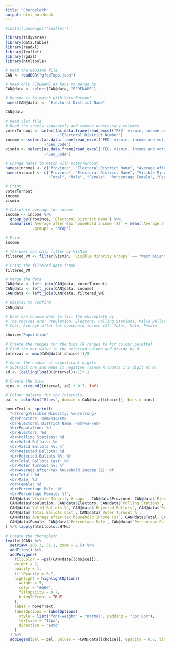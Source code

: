 ```yaml
---
title: "Choropleth"
output: html_notebook
---
```


```r
#install.packages("leaflet")
```

```r
library(tidyverse)
library(data.table)
library(readxl)
library(leaflet)
library(rgdal)
library(htmltools)
```

```r
# Read the GeoJson file
CAN <- readOGR("gfedTopo.json")

# Keep only FEDENAME as keys to merge by
CAN@data <- select(CAN@data, "FEDENAME")

# Rename it to match with VoterTurnout
names(CAN@data) <- "Electoral District Name"

CAN@data
```

```r
# Read xlsx file
# Read the sheets separately and remove unnecessary columns
voterTurnout <- select(as.data.frame(read_excel("FED- vismin, income and voting data.xlsx", sheet = 1)),
                       -"Electoral District Number")
income <- select(as.data.frame(read_excel("FED- vismin, income and voting data.xlsx", sheet = 2)),
                 -"Geo_Code")
vismin <- select(as.data.frame(read_excel("FED- vismin, income and voting data.xlsx", sheet = 4)),
                 -"Geo_Code")

# Change names to match with voterTurnout
names(income) <- c("Province", "Electoral District Name", "Average after-tax household income ($)")
names(vismin) <- c("Province", "Electoral District Name", "Visible Minority Groups",
                   "Total", "Male", "Female", "Percentage Female", "Percentage Male")

# Print
voterTurnout
income
vismin
```

```r
# Calculate average for income
income <- income %>%
  group_by(Province, `Electoral District Name`) %>%
  summarise(`Average after-tax household income ($)` = mean(`Average after-tax household income ($)`),
            .groups = 'drop')

# Print
income
```

```r
# The user can only filter by VisMin
filtered_VM <- filter(vismin, `Visible Minority Groups` == "West Asian")

# Print the filtered data frame
filtered_VM
```

```r
# Merge the data
CAN@data <- left_join(CAN@data, voterTurnout)
CAN@data <- left_join(CAN@data, income)
CAN@data <- left_join(CAN@data, filtered_VM)

# Display to confirm
CAN@data
```

```r
# User can choose what to fill the choropleth by
# The choices are: Population, Electors, Polling Stations, Valid Ballots, Rejected Ballots, Total Ballots
# Cast, Average after-tax household income ($), Total, Male, Female

choice="Population"
```

```r
# Create the ranges for the bins (8 ranges to fit colour palette)
# Find the max value in the selected column and divide by 8 
interval <- max(CAN@data[[choice]])/8

# Count the number of significant digits
# Subtract one and make it negative (since R counts 1's digit at 0)
sd <- (ceiling(log10(interval))-1)*-1

# Create the bins
bins <- c(round(interval, sd) * 0:7, Inf)

# Colour palette for the intervals
pal <- colorBin("Blues", domain = CAN@data[[choice]], bins = bins)

hoverText <- sprintf(
  "<strong>Visible Minority: %s</strong>
  <br>Province: <em>%s</em>
  <br>Electoral District Name: <em>%s</em>
  <br>Population: %d
  <br>Electors: %d
  <br>Polling Stations: %d
  <br>Valid Ballots: %d
  <br>Valid Ballots %%: %f
  <br>Rejected Ballots: %d
  <br>Rejected Ballots %%: %f
  <br>Total Ballots Cast: %d
  <br>Voter Turnout %%: %f
  <br>Average after-tax household income ($): %f
  <br>Total: %d
  <br>Male: %d
  <br>Female: %d
  <br>Percentage Male: %f
  <br>Percentage Female: %f", 
  CAN@data$`Visible Minority Groups`, CAN@data$Province, CAN@data$`Electoral District Name`,
  CAN@data$Population, CAN@data$Electors, CAN@data$`Polling Stations`, CAN@data$`Valid Ballots`,
  CAN@data$`Valid Ballots %`, CAN@data$`Rejected Ballots`, CAN@data$`Rejected Ballots %`,
  CAN@data$`Total Ballots Cast`, CAN@data$`Voter Turnout %`, 
  CAN@data$`Average after-tax household income ($)`, CAN@data$Total, CAN@data$Male,
  CAN@data$Female, CAN@data$`Percentage Male`, CAN@data$`Percentage Female`
) %>% lapply(htmltools::HTML)

# Create the choropleth
leaflet(CAN) %>%
  setView(-106.3, 56.1, zoom = 2.5) %>%
  addTiles() %>%
  addPolygons(
    fillColor = ~pal(CAN@data[[choice]]),
    weight = 2,
    opacity = 1,
    fillOpacity = 0.7,
    highlight = highlightOptions(
      weight = 5,
      color = "#666",
      fillOpacity = 0.7,
      bringToFront = TRUE
    ),
    label = hoverText,
    labelOptions = labelOptions(
      style = list("font-weight" = "normal", padding = "3px 8px"),
      textsize = "12px",
      direction = "auto"
    )
  ) %>%
  addLegend(pal = pal, values = ~CAN@data[[choice]], opacity = 0.7, title = choice, position = "topright")
```
